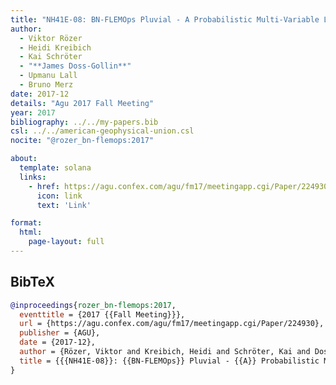 ```yaml
---
title: "NH41E-08: BN-FLEMOps Pluvial - A Probabilistic Multi-Variable Loss Estimation Model For Pluvial Floods"
author:
  - Viktor Rözer
  - Heidi Kreibich
  - Kai Schröter
  - "**James Doss-Gollin**"
  - Upmanu Lall
  - Bruno Merz
date: 2017-12
details: "Agu 2017 Fall Meeting"
year: 2017
bibliography: ../../my-papers.bib
csl: ../../american-geophysical-union.csl
nocite: "@rozer_bn-flemops:2017"

about:
  template: solana
  links:
    - href: https://agu.confex.com/agu/fm17/meetingapp.cgi/Paper/224930
      icon: link
      text: 'Link'

format:
  html:
    page-layout: full
---
```


## BibTeX

```bibtex
@inproceedings{rozer_bn-flemops:2017,
  eventtitle = {2017 {{Fall Meeting}}},
  url = {https://agu.confex.com/agu/fm17/meetingapp.cgi/Paper/224930},
  publisher = {AGU},
  date = {2017-12},
  author = {Rözer, Viktor and Kreibich, Heidi and Schröter, Kai and Doss-Gollin, James and Lall, Upmanu and Merz, Bruno},
  title = {{{NH41E-08}}: {{BN-FLEMOps}} Pluvial - {{A}} Probabilistic Multi-Variable Loss Estimation Model for Pluvial Floods},
}
```
